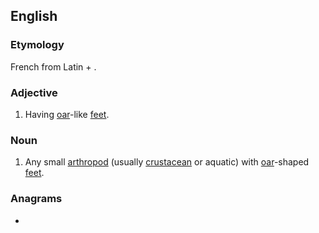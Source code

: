 ==English==

===Etymology===
French {{m|fr|rémipède}} from Latin {{m|la|rēmi||oar}} + {{m|la|pedem|ped(em)|foot}}.

===Adjective===
{{en-adj}}

# {{lb|en|zoology}} Having [[oar]]-like [[feet]].

===Noun===
{{en-noun}}

# {{lb|en|zoology}} Any small [[arthropod]] (usually [[crustacean]] or aquatic) with [[oar]]-shaped [[feet]].

===Anagrams===
* {{anagrams|en|a=deeimpr|demirep|epiderm|impeder|per diem}}